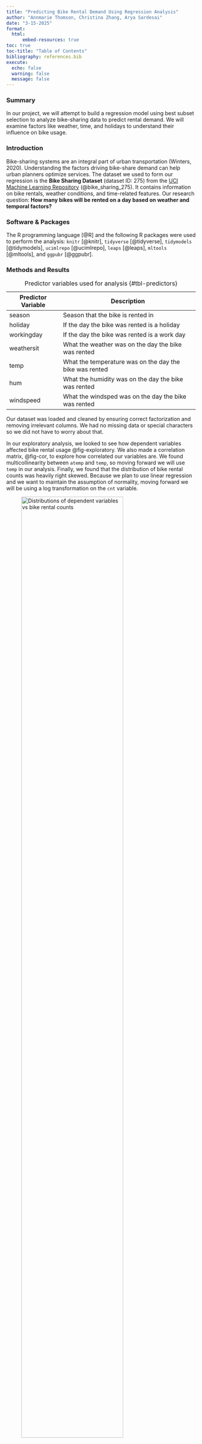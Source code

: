 ```yaml
---
title: "Predicting Bike Rental Demand Using Regression Analysis"
author: "Annmarie Thomson, Christina Zhang, Arya Sardesai"
date: "3-15-2025"
format: 
  html:
      embed-resources: true
toc: true
toc-title: "Table of Contents"
bibliography: references.bib
execute:
  echo: false  
  warning: false
  message: false
---
```


### Summary

In our project, we will attempt to build a regression model using best subset selection to analyze bike-sharing data to predict rental demand. We will examine factors like weather, time, and holidays to understand their influence on bike usage.

### Introduction

Bike-sharing systems are an integral part of urban transportation (Winters, 2020). Understanding the factors driving bike-share demand can help urban planners optimize services.  The dataset we used to form our regression is the **Bike Sharing Dataset** (dataset ID: 275) from the [UCI Machine Learning Repository](https://archive.ics.uci.edu/dataset/275/bike+sharing+dataset) (@bike_sharing_275). It contains information on bike rentals, weather conditions, and time-related features. Our research question: **How many bikes will be rented on a day based on weather and temporal factors?**

### Software & Packages
The R programming language [@R] and the following R packages were used to perform the analysis: 
`knitr` [@knitr], `tidyverse` [@tidyverse], `tidymodels` [@tidymodels], `ucimlrepo` [@ucimlrepo], `leaps` [@leaps], `mltools` [@mltools], and `ggpubr` [@ggpubr]. 


### Methods and Results

| Predictor Variable | Description |
|----|----|
| season | Season that the bike is rented in |
| holiday | If the day the bike was rented is a holiday |
| workingday | If the day the bike was rented is a work day |
| weathersit | What the weather was on the day the bike was rented |
| temp | What the temperature was on the day the bike was rented |
| hum | What the humidity was on the day the bike was rented |
| windspeed | What the windsped was on the day the bike was rented |
: Predictor variables used for analysis {#tbl-predictors}

Our dataset was loaded and cleaned by ensuring correct factorization and removing irrelevant columns. We had no missing data or special characters so we did not have to worry about that.

In our exploratory analysis, we looked to see how dependent variables affected bike rental usage @fig-exploratory. We also made a correlation matrix, @fig-cor, to explore how correlated our variables are. We found multicollinearity between `atemp` and `temp`, so moving forward we will use `temp` in our analysis. Finally, we found that the distribution of bike rental counts was heavily right skewed. Because we plan to use linear regression and we want to maintain the assumption of normality, moving forward we will be using a log transformation on the `cnt` variable.

![Distributions of dependent variables vs bike rental counts](../output/exploratory.png){#fig-exploratory width="80%"}

![Distribution of bike rental counts](../output/total.png){#fig-total width="60%"}

![Correlation matrix of prediction variables](../output/cor_plot.png){#fig-cor width="60%"}

The data was split into training (75%) and testing (25%) sets, stratified by `cnt` (total bike counts). To ensure we had enough data representation in the test set, we computed the median, mean, and standard deviation for both data sets to make sure they were similar, which can be seen in @tbl-sum.

```r
#| label: tbl-sum
#| tbl-cap: "Summary statistics for response variable (`cnt`) for each data split."
summary_stats <- read.csv("../output/summary_stats.csv")
knitr::kable(summary_stats)
```

To determine the most appropriate model, we used the best subset framework, seen here @tbl-best_subset. Because weather is a categorical variable, we needed to check if the model with or without weather did better to determine our final model.

```r
#| label: tbl-best_subset
#| tbl-cap: "Model with largest R^2^ and adjusted R^2"
best_subset <- read.csv("../output/best_subset_results.csv")
knitr::kable(best_subset)
```

We created two linear regression models with and without weather respecively to assess their impact on bike demand. Because the model that included weather had a higher adjusted R^2 (tbl-weather) , we decided to use that model as our final regression model, as seen in @tbl-model.

```r
#| label: tbl-weather
#| tbl-cap: "Comparing model with and without weather"
weather <- read.csv("../output/weather.csv")
knitr::kable(weather)
```
```r
#| label: tbl-model
#| tbl-cap: "Final model summary"
model <- read.csv("../output/model_summary.csv")
knitr::kable(model)
```

To assess the model fit, we generated a residual plot, @fig-res. This plot indicates that even with our log transformation, the residuals are a bit heteroscedastic, and in future renditions of this project we plan to adopt a different, more appropriate model.

![Residual plot of final model](../output/residual_plot.png){#fig-res width="65%"}

Finally, to evaluate prediction accuracy we calculated RMSE in @tbl-rmse, which we found to be 1.29 uses approximately, suggesting the model prediction is good and our model is useful.

```r
#| label: tbl-rmse
#| tbl-cap: "RMSE of our linear modely"
rmse <- read.csv("../output/rmse.csv")
knitr::kable(rmse, align = 'c')
```

### Discussion

We found that the ideal model for our data includes season, holiday status, wether it is a working day, the temperature, the humidity, and the wind speed. We found that our model became stronger with the inclusion of weather-related variables. Though none of these findins are individually surprising, we were surprised that all of the variables had an impact on bike demand prediction and wonder if more research can be done into what other variables may also be used in this model. These findings suggest that these variables can significantly influence bike demand, information that can be used to help increase total users.

Future Questions:

Could a non-linear model be more accurate in terms of prediction?

How do long-term weather trends affect the seasonal bike usage?

What other outside variables are impactful in the prediction of bike-share usage?

### Reference